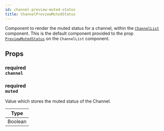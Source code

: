 ```yaml
---
id: channel-preview-muted-status
title: ChannelPreviewMutedStatus
---
```



Component to render the muted status for a channel, within the [`ChannelList`](./channel-list.mdx) component.
This is the default component provided to the prop [`PreviewMutedStatus`](./channel-list.mdx#previewmutedstatus) on the `ChannelList` component.

## Props

### <div class="label description required">required</div> `channel`

<Channel />

### <div class="label description required">required</div> `muted`

Value which stores the muted status of the Channel.

| Type    |
| ------- |
| Boolean |

